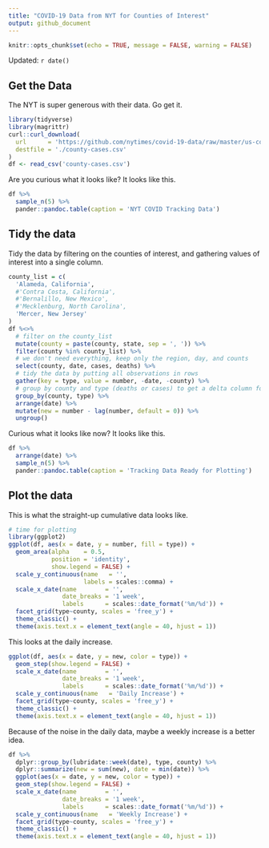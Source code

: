 ```yaml
---
title: "COVID-19 Data from NYT for Counties of Interest"
output: github_document
---
```


```r
knitr::opts_chunk$set(echo = TRUE, message = FALSE, warning = FALSE)
```

Updated: `r date()`

## Get the Data

The NYT is super generous with their data. Go get it.

```r
library(tidyverse)
library(magrittr)
curl::curl_download(
  url      = 'https://github.com/nytimes/covid-19-data/raw/master/us-counties.csv',
  destfile = './county-cases.csv'
)
df <- read_csv('county-cases.csv') 
```

Are you curious what it looks like? It looks like this.

```r
df %>%
  sample_n(5) %>%
  pander::pandoc.table(caption = 'NYT COVID Tracking Data')
```

## Tidy the data

Tidy the data by filtering on the counties of interest, and gathering values of interest into a single column.

```r
county_list = c(
  'Alameda, California', 
  #'Contra Costa, California', 
  #'Bernalillo, New Mexico', 
  #'Mecklenburg, North Carolina',
  'Mercer, New Jersey'
)
df %<>%
  # filter on the county_list
  mutate(county = paste(county, state, sep = ', ')) %>%
  filter(county %in% county_list) %>% 
  # we don't need everything, keep only the region, day, and counts
  select(county, date, cases, deaths) %>%
  # tidy the data by putting all observations in rows
  gather(key = type, value = number, -date, -county) %>%
  # group by county and type (deaths or cases) to get a delta column for new cases in a day
  group_by(county, type) %>%
  arrange(date) %>%
  mutate(new = number - lag(number, default = 0)) %>%
  ungroup()
```

Curious what it looks like now? It looks like this.

```r
df %>%
  arrange(date) %>%
  sample_n(5) %>%
  pander::pandoc.table(caption = 'Tracking Data Ready for Plotting')
```

## Plot the data

This is what the straight-up cumulative data looks like.

```r
# time for plotting
library(ggplot2)
ggplot(df, aes(x = date, y = number, fill = type)) +
  geom_area(alpha    = 0.5,
            position = 'identity',
            show.legend = FALSE) +
  scale_y_continuous(name   = '',
                     labels = scales::comma) +
  scale_x_date(name        = '',
               date_breaks = '1 week',
               labels      = scales::date_format('%m/%d')) +
  facet_grid(type~county, scales = 'free_y') +
  theme_classic() +
  theme(axis.text.x = element_text(angle = 40, hjust = 1))
```

This looks at the daily increase.

```r
ggplot(df, aes(x = date, y = new, color = type)) +
  geom_step(show.legend = FALSE) +
  scale_x_date(name        = '',
               date_breaks = '1 week',
               labels      = scales::date_format('%m/%d')) +
  scale_y_continuous(name   = 'Daily Increase') +
  facet_grid(type~county, scales = 'free_y') +
  theme_classic() +
  theme(axis.text.x = element_text(angle = 40, hjust = 1))
```

Because of the noise in the daily data, maybe a weekly increase is a better idea.
```r
df %>% 
  dplyr::group_by(lubridate::week(date), type, county) %>% 
  dplyr::summarize(new = sum(new), date = min(date)) %>%
  ggplot(aes(x = date, y = new, color = type)) +
  geom_step(show.legend = FALSE) +
  scale_x_date(name        = '',
               date_breaks = '1 week',
               labels      = scales::date_format('%m/%d')) +
  scale_y_continuous(name   = 'Weekly Increase') +
  facet_grid(type~county, scales = 'free_y') +
  theme_classic() +
  theme(axis.text.x = element_text(angle = 40, hjust = 1))
```